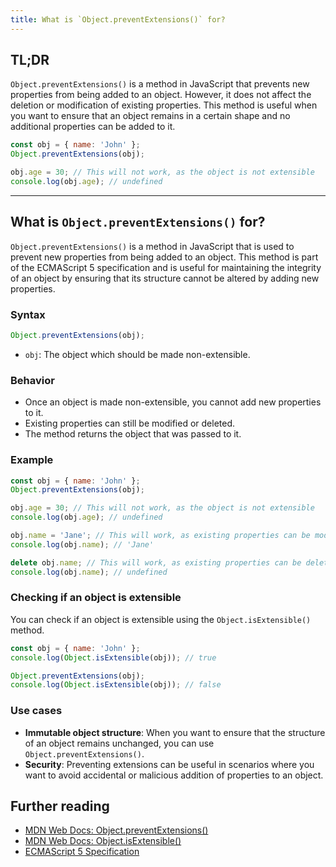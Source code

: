 ```yaml
---
title: What is `Object.preventExtensions()` for?
---
```


## TL;DR

`Object.preventExtensions()` is a method in JavaScript that prevents new properties from being added to an object. However, it does not affect the deletion or modification of existing properties. This method is useful when you want to ensure that an object remains in a certain shape and no additional properties can be added to it.

```javascript
const obj = { name: 'John' };
Object.preventExtensions(obj);

obj.age = 30; // This will not work, as the object is not extensible
console.log(obj.age); // undefined
```

---

## What is `Object.preventExtensions()` for?

`Object.preventExtensions()` is a method in JavaScript that is used to prevent new properties from being added to an object. This method is part of the ECMAScript 5 specification and is useful for maintaining the integrity of an object by ensuring that its structure cannot be altered by adding new properties.

### Syntax

```javascript
Object.preventExtensions(obj);
```

- `obj`: The object which should be made non-extensible.

### Behavior

- Once an object is made non-extensible, you cannot add new properties to it.
- Existing properties can still be modified or deleted.
- The method returns the object that was passed to it.

### Example

```javascript
const obj = { name: 'John' };
Object.preventExtensions(obj);

obj.age = 30; // This will not work, as the object is not extensible
console.log(obj.age); // undefined

obj.name = 'Jane'; // This will work, as existing properties can be modified
console.log(obj.name); // 'Jane'

delete obj.name; // This will work, as existing properties can be deleted
console.log(obj.name); // undefined
```

### Checking if an object is extensible

You can check if an object is extensible using the `Object.isExtensible()` method.

```javascript
const obj = { name: 'John' };
console.log(Object.isExtensible(obj)); // true

Object.preventExtensions(obj);
console.log(Object.isExtensible(obj)); // false
```

### Use cases

- **Immutable object structure**: When you want to ensure that the structure of an object remains unchanged, you can use `Object.preventExtensions()`.
- **Security**: Preventing extensions can be useful in scenarios where you want to avoid accidental or malicious addition of properties to an object.

## Further reading

- [MDN Web Docs: Object.preventExtensions()](https://developer.mozilla.org/en-US/docs/Web/JavaScript/Reference/Global_Objects/Object/preventExtensions)
- [MDN Web Docs: Object.isExtensible()](https://developer.mozilla.org/en-US/docs/Web/JavaScript/Reference/Global_Objects/Object/isExtensible)
- [ECMAScript 5 Specification](https://www.ecma-international.org/ecma-262/5.1/#sec-15.2.3.10)

